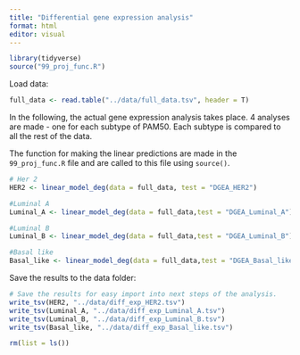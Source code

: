 ```yaml
---
title: "Differential gene expression analysis"
format: html
editor: visual
---
```


```r
library(tidyverse)
source("99_proj_func.R")
```

Load data:

```r
full_data <- read.table("../data/full_data.tsv", header = T)
```

In the following, the actual gene expression analysis takes place. 4 analyses are made - one for each subtype of PAM50. Each subtype is compared to all the rest of the data.

The function for making the linear predictions are made in the `99_proj_func.R` file and are called to this file using `source()`.

```r
# Her 2
HER2 <- linear_model_deg(data = full_data, test = "DGEA_HER2")

#Luminal A
Luminal_A <- linear_model_deg(data = full_data,test = "DGEA_Luminal_A")

#Luminal B
Luminal_B <- linear_model_deg(data = full_data,test = "DGEA_Luminal_B")

#Basal like
Basal_like <- linear_model_deg(data = full_data,test = "DGEA_Basal_like")

```

Save the results to the data folder:

```r
# Save the results for easy import into next steps of the analysis.
write_tsv(HER2, "../data/diff_exp_HER2.tsv")
write_tsv(Luminal_A, "../data/diff_exp_Luminal_A.tsv")
write_tsv(Luminal_B, "../data/diff_exp_Luminal_B.tsv")
write_tsv(Basal_like, "../data/diff_exp_Basal_like.tsv")
```

```r
rm(list = ls())
```
